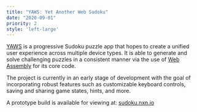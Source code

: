 ```yaml
---
title: "YAWS: Yet Another Web Sudoku"
date: "2020-09-01"
priority: 2
style: 'left-large'
---
```


[YAWS](https://sudoku.nxn.io) is a progressive Sudoku puzzle app that hopes to create a unified user experience across
multiple device types. It is able to generate and solve challenging puzzles in a consistent manner via the use of <a 
href="https://webassembly.org" target="_blank" rel="noreferrer">Web Assembly</a> for its core code.

The project is currently in an early stage of development with the goal of incorporating robust features such as 
customizable keyboard controls, saving and sharing game states, hints, and more.

A prototype build is available for viewing at: [sudoku.nxn.io](https://sudoku.nxn.io)